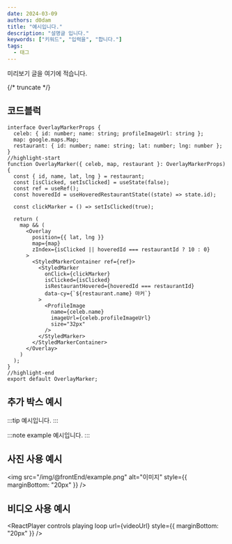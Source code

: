 ```yaml
---
date: 2024-03-09
authors: d0dam
title: "예시입니다."
description: "설명글 입니다."
keywords: ["키워드", "입력을", "합니다."]
tags:
  - 태그
---
```


미리보기 글을 여기에 적습니다.

{/* truncate */}


## 코드블럭

```tsx title="OverlayMarker.tsx"
interface OverlayMarkerProps {
  celeb: { id: number; name: string; profileImageUrl: string };
  map: google.maps.Map;
  restaurant: { id: number; name: string; lat: number; lng: number };
}
//highlight-start
function OverlayMarker({ celeb, map, restaurant }: OverlayMarkerProps) {
  const { id, name, lat, lng } = restaurant;
  const [isClicked, setIsClicked] = useState(false);
  const ref = useRef();
  const hoveredId = useHoveredRestaurantState((state) => state.id);

  const clickMarker = () => setIsClicked(true);

  return (
    map && (
      <Overlay
        position={{ lat, lng }}
        map={map}
        zIndex={isClicked || hoveredId === restaurantId ? 10 : 0}
      >
        <StyledMarkerContainer ref={ref}>
          <StyledMarker
            onClick={clickMarker}
            isClicked={isClicked}
            isRestaurantHovered={hoveredId === restaurantId}
            data-cy={`${restaurant.name} 마커`}
          >
            <ProfileImage
              name={celeb.name}
              imageUrl={celeb.profileImageUrl}
              size="32px"
            />
          </StyledMarker>
        </StyledMarkerContainer>
      </Overlay>
    )
  );
}
//highlight-end
export default OverlayMarker;
```

## 추가 박스 예시

:::tip
예시입니다.
:::

:::note example
예시입니다.
:::

## 사진 사용 예시

<img
  src="/img/@frontEnd/example.png"
  alt="이미지"
  style={{ marginBottom: "20px" }}
/>

## 비디오 사용 예시

<ReactPlayer
  controls
  playing
  loop
  url={videoUrl}
  style={{ marginBottom: "20px" }}
/>
